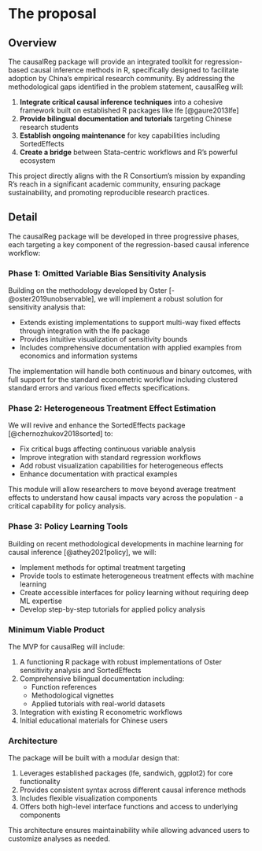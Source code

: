 # The proposal

## Overview

The causalReg package will provide an integrated toolkit for regression-based causal inference methods in R, specifically designed to facilitate adoption by China's empirical research community. By addressing the methodological gaps identified in the problem statement, causalReg will:

1. **Integrate critical causal inference techniques** into a cohesive framework built on established R packages like lfe [@gaure2013lfe]
2. **Provide bilingual documentation and tutorials** targeting Chinese research students
3. **Establish ongoing maintenance** for key capabilities including SortedEffects
4. **Create a bridge** between Stata-centric workflows and R's powerful ecosystem

This project directly aligns with the R Consortium's mission by expanding R's reach in a significant academic community, ensuring package sustainability, and promoting reproducible research practices.

## Detail

The causalReg package will be developed in three progressive phases, each targeting a key component of the regression-based causal inference workflow:

### Phase 1: Omitted Variable Bias Sensitivity Analysis

Building on the methodology developed by Oster [-@oster2019unobservable], we will implement a robust solution for sensitivity analysis that:

- Extends existing implementations to support multi-way fixed effects through integration with the lfe package
- Provides intuitive visualization of sensitivity bounds
- Includes comprehensive documentation with applied examples from economics and information systems

The implementation will handle both continuous and binary outcomes, with full support for the standard econometric workflow including clustered standard errors and various fixed effects specifications.

### Phase 2: Heterogeneous Treatment Effect Estimation

We will revive and enhance the SortedEffects package [@chernozhukov2018sorted] to:

- Fix critical bugs affecting continuous variable analysis
- Improve integration with standard regression workflows
- Add robust visualization capabilities for heterogeneous effects
- Enhance documentation with practical examples 

This module will allow researchers to move beyond average treatment effects to understand how causal impacts vary across the population - a critical capability for policy analysis.

### Phase 3: Policy Learning Tools

Building on recent methodological developments in machine learning for causal inference [@athey2021policy], we will:

- Implement methods for optimal treatment targeting
- Provide tools to estimate heterogeneous treatment effects with machine learning
- Create accessible interfaces for policy learning without requiring deep ML expertise
- Develop step-by-step tutorials for applied policy analysis

### Minimum Viable Product

The MVP for causalReg will include:

1. A functioning R package with robust implementations of Oster sensitivity analysis and SortedEffects
2. Comprehensive bilingual documentation including:
   - Function references
   - Methodological vignettes
   - Applied tutorials with real-world datasets
3. Integration with existing R econometric workflows
4. Initial educational materials for Chinese users

### Architecture

The package will be built with a modular design that:

1. Leverages established packages (lfe, sandwich, ggplot2) for core functionality
2. Provides consistent syntax across different causal inference methods
3. Includes flexible visualization components
4. Offers both high-level interface functions and access to underlying components

This architecture ensures maintainability while allowing advanced users to customize analyses as needed.